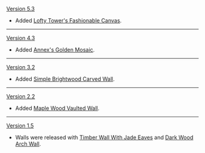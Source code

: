 {{Change History/Header}}
[[Version 5.3]]
* Added [[Lofty Tower's Fashionable Canvas]].
----
[[Version 4.3]]
* Added [[Annex's Golden Mosaic]].
----
[[Version 3.2]]
* Added [[Simple Brightwood Carved Wall]].
----
[[Version 2.2]]
* Added [[Maple Wood Vaulted Wall]].
----
[[Version 1.5]]
* Walls were released with [[Timber Wall With Jade Eaves]] and [[Dark Wood Arch Wall]].